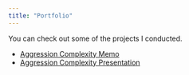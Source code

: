 ```yaml
---
title: "Portfolio"
---
```


You can check out some of the projects I conducted.

<ul>
<li><a href="/portfolio/AggressionComplexity.html" target="_blank">Aggression Complexity Memo</a></li>

<li><a href="/portfolio/AggressionComplexitySlides.html" target="_blank">Aggression Complexity Presentation</a></li>
